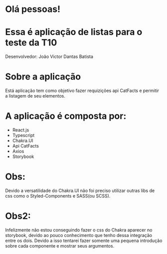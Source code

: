 

<Meta title="Introdução" />

# Olá pessoas!

# Essa é aplicação de listas para o teste da T10
Desenvolvedor: João Victor Dantas Batista

# Sobre a aplicação

Está aplicação tem como objetivo fazer requizições api CatFacts 
e permitir a listagem de seu elementos. 


# A aplicação é composta por:

- React.js
- Typescript
- Chakra.UI
- Api CatFacts
- Axios
- Storybook

# Obs: 
Devido a versatilidade do Chakra.UI não foi preciso utilizar outras libs de css 
como o Styled-Components e SASS(ou SCSS).

# Obs2: 

Infelizmente não estou conseguindo fazer o css do Chakra aparecer no storybook, 
devido ao pouco conhecimento que tenho dessa integração entre os dois. Devido a isso 
tentarei fazer somente uma pequena introdução sobre cada componente e mostrar seus argumentos.